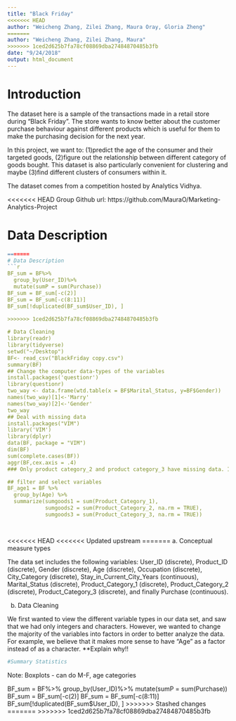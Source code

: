 ```yaml
---
title: "Black Friday"
<<<<<<< HEAD
author: "Weicheng Zhang, Zilei Zhang, Maura Oray, Gloria Zheng"
=======
author: "Weicheng Zhang, Zilei Zhang, Maura"
>>>>>>> 1ced2d625b7fa78cf08869dba27484870485b3fb
date: "9/24/2018"
output: html_document
---
```

# Introduction 
The dataset here is a sample of the transactions made in a retail store during "Black Friday". The store wants to know better about the customer purchase behaviour against different products which is useful for them to make the purchasing decision for the next year. 

In this project, we want to: (1)predict the age of the consumer and their targeted goods, (2)figure out the relationship between different category of goods bought. This dataset is also particularly convenient for clustering and maybe (3)find different clusters of consumers within it.

The dataset comes from a competition hosted by Analytics Vidhya.

<<<<<<< HEAD
Group Github url: https://github.com/MauraO/Marketing-Analytics-Project

# Data Description
```r


=======
# Data Description
```r
BF_sum = BF%>%
  group_by(User_ID)%>%
  mutate(sumP = sum(Purchase))
BF_sum = BF_sum[-c(2)]
BF_sum = BF_sum[-c(8:11)]
BF_sum[!duplicated(BF_sum$User_ID), ]
  
>>>>>>> 1ced2d625b7fa78cf08869dba27484870485b3fb

# Data Cleaning
library(readr)
library(tidyverse)
setwd("~/Desktop")
BF<- read_csv("BlackFriday copy.csv")
summary(BF)
## Change the computer data-types of the variables
install.packages('questionr')
library(questionr)
two_way <- data.frame(wtd.table(x = BF$Marital_Status, y=BF$Gender))
names(two_way)[1]<-'Marry'
names(two_way)[2]<-'Gender'
two_way
## Deal with missing data
install.packages("VIM")
library('VIM')
library(dplyr)
data(BF, package = "VIM")
dim(BF)
sum(complete.cases(BF))
aggr(BF,cex.axis = .4)
### Only product category_2 and product category_3 have missing data. It is ok, for individual will not buy all categories. 

## filter and select variables
BF_age1 = BF %>%
  group_by(Age) %>%
  summarize(sumgoods1 = sum(Product_Category_1),
            sumgoods2 = sum(Product_Category_2, na.rm = TRUE),
            sumgoods3 = sum(Product_Category_3, na.rm = TRUE))

  
```
<<<<<<< HEAD
<<<<<<< Updated upstream
=======
a. Conceptual measure types

The data set includes the following variables: User_ID (discrete), Product_ID (discrete), Gender (discrete), Age (discrete), Occupation (discrete), City_Category (discrete), Stay_in_Current_City_Years (continuous), Marital_Status (discrete), Product_Category_1 (discrete), Product_Category_2 (discrete), Product_Category_3 (discrete), and finally Purchase (continuous). 

b. Data Cleaning

We first wanted to view the different variable types in our data set, and saw that we had only integers and characters. However, we wanted to change the majority of the variables into factors in order to better analyze the data. For example, we believe that it makes more sense to have "Age" as a factor instead of as a character. **Explain why!!
```r

#Summary Statistics
```
Note: Boxplots - can do M-F, age categories

BF_sum = BF%>%
  group_by(User_ID)%>%
  mutate(sumP = sum(Purchase))
BF_sum = BF_sum[-c(2)]
BF_sum = BF_sum[-c(8:11)]
BF_sum[!duplicated(BF_sum$User_ID), ]
>>>>>>> Stashed changes
=======
>>>>>>> 1ced2d625b7fa78cf08869dba27484870485b3fb
